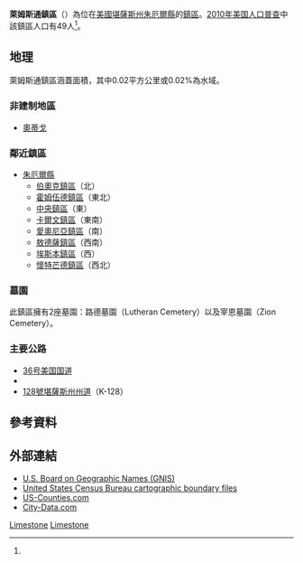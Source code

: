 {{noteTA
|G1=USState
}}
{{Infobox settlement
|official_name = 萊姆斯通鎮區
|native_name = Limestone Township
|settlement_type = 鎮區
|image_map = Map highlighting Limestone Township, Jewell County, Kansas.svg
|mapsize = 
|map_caption = 萊姆斯通鎮區在朱厄爾縣的位置
|coordinates_display = inline,title
|coordinates_region = US-KS
|subdivision_type = [[世界政區索引|國家]]
|subdivision_name = [[美国|美国]]
|subdivision_type1 = [[美國行政區劃|州]]
|subdivision_name1 = [[堪薩斯州|堪薩斯州]]
|subdivision_type2 = [[堪薩斯州縣份列表|縣]]
|subdivision_name2 = [[朱厄爾縣_(堪薩斯州)|朱厄爾縣]]
|area_total_km2 = 102.14
|area_land_km2 = 102.13
|area_water_km2 = 0.02
|area_total_sq_mi = 39.44
|area_land_sq_mi = 39.43
|area_water_sq_mi = 0.01
|area_water_percent = 0.02
|population_as_of = [[2010年美国人口普查|2010]]
|population_footnotes = <ref name=census>{{cite web|url=http://www.census.gov/geo/www/gazetteer/gazetteer2010.html|title=2010 Census Gazetteer Files|publisher=[[美国人口调查局|美国人口调查局]]|accessdate=2016-01-27|archive-url=https://web.archive.org/web/20121021075704/http://www.census.gov/geo/www/gazetteer/gazetteer2010.html|archive-date=2012-10-21|dead-url=yes}}</ref>
|population_total = 49
|population_density_km2 = auto
|elevation_footnotes = 
|elevation_m = 521
|elevation_ft = 1709
|latd = 39
|latm = 46
|lats = 55
|latNS = N
|longd = 98
|longm = 19
|longs = 51
|longEW = W
|blank_name = [[地名信息系统|GNIS]] ID
|blank_info = [http://geonames.usgs.gov/pls/gnispublic/f?p=gnispq:3:::NO::P3_FID:0471975 0471975]
|website = 
|footnotes = 
}}

'''萊姆斯通鎮區'''（{{lang-en|'''Limestone Township'''}}）為位在[[美國|美國]][[堪薩斯州|堪薩斯州]][[朱厄爾縣_(堪薩斯州)|朱厄爾縣]]的[[行政鎮區|鎮區]]。[[2010年美国人口普查|2010年美国人口普查]]中該鎮區人口有49人<ref name=census/>。

==地理==
萊姆斯通鎮區涵蓋面積{{convert|102.14|km2|sqmi}}，其中0.02平方公里或0.02%為水域。

===非建制地區===
*[[奧蒂戈_(堪薩斯州)|奧蒂戈]]

=== 鄰近鎮區 ===
*[[朱厄爾縣_(堪薩斯州)|朱厄爾縣]]
**[[伯奧克鎮區_(堪薩斯州朱厄爾縣)|伯奧克鎮區]]（北）
**[[霍姆伍德鎮區_(朱厄爾縣)|霍姆伍德鎮區]]（東北）
**[[中央鎮區_(朱厄爾縣)|中央鎮區]]（東）
**[[卡爾文鎮區_(朱厄爾縣)|卡爾文鎮區]]（東南）
**[[愛奧尼亞鎮區_(朱厄爾縣)|愛奧尼亞鎮區]]（南）
**[[敖德薩鎮區_(堪薩斯州朱厄爾縣)|敖德薩鎮區]]（西南）
**[[埃斯本鎮區_(朱厄爾縣)|埃斯本鎮區]]（西）
**[[懷特芒德鎮區_(堪薩斯州朱厄爾縣)|懷特芒德鎮區]]（西北）

=== 墓園 ===
此鎮區擁有2座墓園：路德墓園（Lutheran Cemetery）以及宰恩墓園（Zion Cemetery）。

=== 主要公路 ===
* [[36号美国国道|36号美国国道]]
* {{le|28號堪薩斯州州道|K-28 (Kansas highway)}}
* [[128號堪薩斯州州道|128號堪薩斯州州道]]（K-128）

==參考資料==
{{reflist}}

==外部連結==
* [http://geonames.usgs.gov/domestic/ U.S. Board on Geographic Names (GNIS)] {{Wayback|url=http://geonames.usgs.gov/domestic/ |date=20180117014011 }}
* [http://www.census.gov/geo/www/cob/ United States Census Bureau cartographic boundary files] {{Wayback|url=http://www.census.gov/geo/www/cob/ |date=20000815064614 }}
* [https://web.archive.org/web/20080723112151/http://www.us-counties.com/localgov/kansas.html US-Counties.com]
* [http://www.city-data.com/township/Limestone-Jewell-KS.html City-Data.com] {{Wayback|url=http://www.city-data.com/township/Limestone-Jewell-KS.html |date=20121022170114 }}

{{朱厄爾縣 (堪薩斯州)}}

[[Category:朱厄爾縣鎮區_(堪薩斯州)|Limestone]]
[[Category:堪薩斯州鎮區|Limestone]]